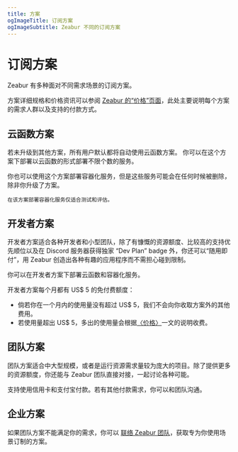 ```yaml
---
title: 方案
ogImageTitle: 订阅方案
ogImageSubtitle: Zeabur 不同的订阅方案
---
```



# 订阅方案

Zeabur 有多种面对不同需求场景的订阅方案。

方案详细规格和价格资讯可以参阅 [Zeabur 的“价格”页面](https://zeabur.com/zh-CN/pricing)，此处主要说明每个方案的需求人群以及支持的付款方式。

## 云函数方案

若未升级到其他方案，所有用户默认都将自动使用云函数方案。
你可以在这个方案下部署以云函数的形式部署不限个数的服务。

<Callout>
    你也可以使用这个方案部署容器化服务，但是这些服务可能会在任何时候被删除，除非你升级了方案。

    在该方案部署容器化服务仅适合测试和评估。

</Callout>

## 开发者方案

开发者方案适合各种开发者和小型团队，除了有慷慨的资源额度、比较高的支持优先顺位以及在 Discord 服务器获得独家 “Dev Plan” badge 外，你还可以“随用即付”，用 Zeabur 创造出各种有趣的应用程序而不需担心碰到限制。

你可以在开发者方案下部署云函数和容器化服务。

开发者方案每个月都有 US$ 5 的免付费额度：

- 倘若你在一个月内的使用量没有超过 US$ 5，我们不会向你收取方案外的其他费用。
- 若使用量超出 US$ 5，多出的使用量会根据[〈价格〉](./pricing)一文的说明收费。

## 团队方案

团队方案适合中大型规模，或者是运行资源需求量较为庞大的项目。除了提供更多的资源额度，你还能与 Zeabur 团队直接对接，一起讨论各种可能。

支持使用信用卡和支付宝付款。若有其他付款需求，你可以和团队沟通。

## 企业方案

如果团队方案不能满足你的需求，你可以 [联络 Zeabur 团队](mailto:contact@zeabur.com)，获取专为你使用场景订制的方案。
